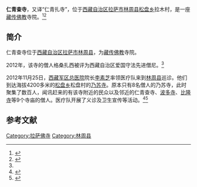 {{Infobox Tibetan Buddhist monastery
|name =仁青查寺
|image =
|image size = 250px
|alt = 
|caption = 
|t=
|w=
|to = 
|ipa={{IPA|}}
|z=
|thdl=
|e=
|tc=仁青查寺
|s=仁青查寺
|p=
|m=
|k=
|pushpin_map = 
|latd =  | latm =  | lats =  | latNS = 
|longd=  | longm= | longs =| longEW = 
|iso_region = 
|map_caption = 
|mapsize = 
|location_country = 中国
|location = {{CHN}}[[西藏自治区|西藏自治区]][[拉萨市|拉萨市]][[林周县|林周县]]
|coordinates_display =
|founded_by = 
|date_founded =
|date_renovated =
|sect = 
|mather =
|children =
|dedicated_to = 
|tulku =
|head_lama = 
|head_mgh =
|no._of_monks = 
|architecture = 
|festivals =
|footnotes = 
}}

'''仁青查寺'''，又译“仁青扎寺”，位于[[西藏自治区|西藏自治区]][[拉萨市|拉萨市]][[林周县|林周县]][[松盘乡|松盘乡]]拉木村，是一座[[藏传佛教|藏传佛教]]寺院。<ref name=mingdan>{{Cite web |url=http://www.lasa.gov.cn/Item/38763.aspx |title=自治区和谐模范寺庙和爱国守法先进僧尼名单，中国拉萨，2012年05月03日 |accessdate=2013年8月16日 |archive-date=2013年9月28日 |archive-url=https://web.archive.org/web/20130928220630/http://www.lasa.gov.cn/Item/38763.aspx |dead-url=yes }}</ref><ref>{{Cite web |url=http://www.sxfj.org/html/6480/6480.html |title=西藏自治区佛教寺庙地址及电话，山西佛教网，2013年01月31日 |accessdate=2013年8月16日 |archive-date=2014年5月22日 |archive-url=https://web.archive.org/web/20140522160604/http://www.sxfj.org/html/6480/6480.html |dead-url=no }}</ref>

==简介==
仁青查寺位于[[西藏自治区|西藏自治区]][[拉萨市|拉萨市]][[林周县|林周县]]，为[[藏传佛教|藏传佛教]]寺院。

2012年，该寺的僧人格桑扎西被评为西藏自治区爱国守法先进僧尼。<ref name=mingdan/>

2012年11月25日，[[西藏军区总医院|西藏军区总医院]]院长[[李素芝|李素芝]]率领医疗队来到[[林周县|林周县]]巡诊。他们到达海拔4200多米的[[松盘乡|松盘乡]]松盘村的[[乃苏寺|乃苏寺]]。原本只有8名僧人的乃苏寺，此时聚集了数百人，闻讯赶来的有该寺附近的民众以及邻近的仁青查寺、[[波多寺|波多寺]]、[[比隆寺|比隆寺]]等9个寺庙的僧人。医疗队开展了义诊及卫生宣传等活动。<ref>{{Cite web |url=http://cpc.people.com.cn/n/2012/1128/c64387-19728401.html |title=西藏军区总医院医疗队走村进寺宣讲十八大精神见闻，中国共产党新闻网，2012年11月28日 |accessdate=2013年8月16日 |archive-date=2016年3月4日 |archive-url=https://web.archive.org/web/20160304072146/http://cpc.people.com.cn/n/2012/1128/c64387-19728401.html |dead-url=no }}</ref><ref>{{Cite web |url=http://www.chinamil.com.cn/jfjbmap/content/2012-12/07/content_21504.htm |title=“门巴将军”巡诊宣讲暖藏乡，中国军网，2012年12月7日 |accessdate=2013年8月16日 |archive-date=2013年8月16日 |archive-url=https://archive.is/20130816153312/http://www.chinamil.com.cn/jfjbmap/content/2012-12/07/content_21504.htm |dead-url=no }}</ref>

==参考文献==
{{reflist}}

{{拉萨地标}}
[[Category:拉萨佛寺|Category:拉萨佛寺]]
[[Category:林周县|Category:林周县]]